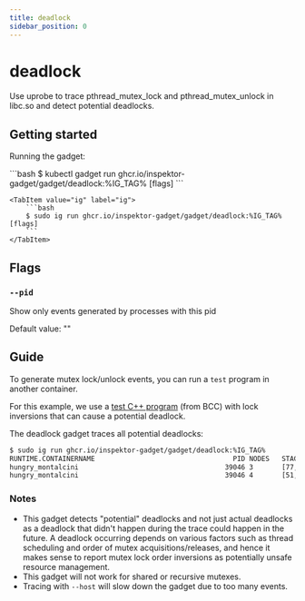 ```yaml
---
title: deadlock
sidebar_position: 0
---
```



# deadlock

Use uprobe to trace pthread_mutex_lock and pthread_mutex_unlock in libc.so and detect potential deadlocks.

## Getting started

Running the gadget:

<Tabs groupId="env">
    <TabItem value="kubectl-gadget" label="kubectl gadget">
        ```bash
        $ kubectl gadget run ghcr.io/inspektor-gadget/gadget/deadlock:%IG_TAG% [flags]
        ```
    </TabItem>

    <TabItem value="ig" label="ig">
        ```bash
        $ sudo ig run ghcr.io/inspektor-gadget/gadget/deadlock:%IG_TAG% [flags]
        ```
    </TabItem>
</Tabs>

## Flags

### `--pid`

Show only events generated by processes with this pid

Default value: ""

## Guide

To generate mutex lock/unlock events, you can run a `test` program in another container.

For this example, we use a [test C++ program](https://github.com/iovisor/bcc/blob/master/tools/deadlock_example.txt#L187) (from BCC) with lock inversions that can cause a potential deadlock.

The deadlock gadget traces all potential deadlocks:
```bash
$ sudo ig run ghcr.io/inspektor-gadget/gadget/deadlock:%IG_TAG%
RUNTIME.CONTAINERNAME                                  PID NODES   STACK_IDS                                           COMM
hungry_montalcini                                    39046 3       [77, 13], [149, 42], [11, 109]                      test
hungry_montalcini                                    39046 4       [51, 208], [87, 52], [239, 71], [175, 35]           test
```

### Notes

- This gadget detects "potential" deadlocks and not just actual deadlocks as a deadlock that didn't happen during the trace could happen in the future.
A deadlock occurring depends on various factors such as thread scheduling and order of mutex acquisitions/releases, and hence it makes sense to report mutex lock order inversions as potentially unsafe resource management.
- This gadget will not work for shared or recursive mutexes.
- Tracing with `--host` will slow down the gadget due to too many events.